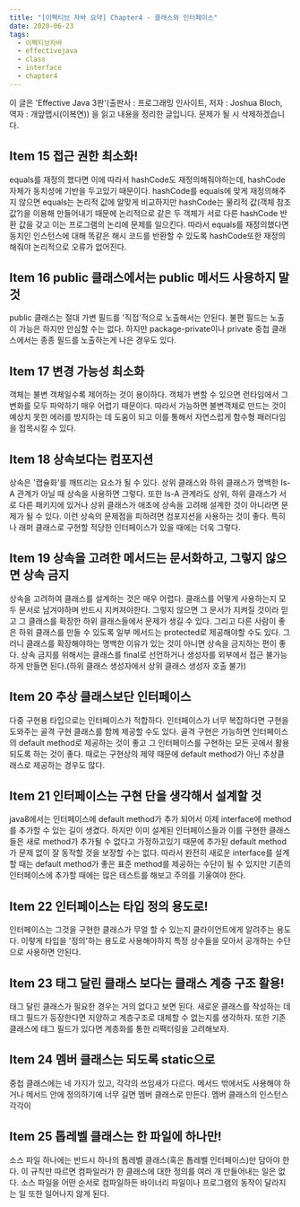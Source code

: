```yaml
---
title: "[이펙티브 자바 요약] Chapter4 - 클래스와 인터페이스"
date: 2020-06-23
tags:
  - 이펙티브자바
  - effectivejava
  - class
  - interface
  - chapter4
---
```

 이 글은 'Effective Java 3판'(출판사 : 프로그래밍 인사이트, 저자 : Joshua Bloch, 역자 : 개앞맵시(이복연)) 을 읽고 내용을 정리한 글입니다. 문제가 될 시 삭제하겠습니다.
## Item 15 접근 권한 최소화!
 equals를 재정의 했다면 이에 따라서 hashCode도 재정의해줘야하는데, hashCode자체가 동치성에 기반을 두고있기 때문이다. hashCode를 equals에 맞게 재정의해주지 않으면 equals는 논리적 값에 알맞게 비교하지만 hashCode는 물리적 값(객체 참조값?)을 이용해 만들어내기 때문에 논리적으로 같은 두 객체가 서로 다른 hashCode 반환 값을 갖고 이는 프로그램의 논리에 문제를 일으킨다. 따라서 equals를 재정의했다면 동치인 인스턴스에 대해 똑같은 해시 코드를 반환할 수 있도록 hashCode또한 재정의 해줘야 논리적으로 오류가 없어진다.
## Item 16 public 클래스에서는 public 메서드 사용하지 말 것
 public 클래스는 절대 가변 필드를 '직접'적으로 노출해서는 안된다. 불편 필드는 노출이 가능은 하지만 안심할 수는 없다. 하지만 package-private이나 private 중첩 클래스에서는 종종 필드를 노출하는게 나은 경우도 있다.
## Item 17 변경 가능성 최소화
 객체는 불변 객체일수록 제어하는 것이 용이하다. 객체가 변할 수 있으면 런타임에서 그 변화를 모두 파악하기 매우 어렵기 때문이다. 따라서 가능하면 불변객체로 만드는 것이 예상치 못한 에러를 방지하는 데 도움이 되고 이를 통해서 자연스럽게 함수형 패러다임을 접목시킬 수 있다. 
## Item 18 상속보다는 컴포지션
 상속은 '캡슐화'를 깨뜨리는 요소가 될 수 있다. 상위 클래스와 하위 클래스가 명백한 Is-A 관계가 아닐 때 상속을 사용하면 그렇다. 또한 Is-A 관계라도 상위, 하위 클래스가 서로 다른 패키지에 있거나 상위 클래스가 애초에 상속을 고려해 설계한 것이 아니라면 문제가 될 수 있다. 이런 상속의 문제점을 피하려면 컴포지션을 사용하는 것이 좋다. 특히나 래퍼 클래스로 구현할 적당한 인터페이스가 있을 때에는 더욱 그렇다. 
## Item 19 상속을 고려한 메서드는 문서화하고, 그렇지 않으면 상속 금지
 상속을 고려하여 클래스를 설계하는 것은 매우 어렵다. 클래스를 어떻게 사용하는지 모두 문서로 남겨야하며 반드시 지켜져야한다. 그렇지 않으면 그 문서가 지켜질 것이라 믿고 그 클래스를 확장한 하위 클래스들에서 문제가 생길 수 있다. 그리고 다른 사람이 좋은 하위 클래스를 만들 수 있도록 일부 메서드는 protected로 제공해야할 수도 있다. 그러니 클래스를 확장해야하는 명백한 이유가 있는 것이 아니면 상속을 금지하는 편이 좋다. 상속 금지를 위해서는 클래스를 final로 선언하거나 생성자를 외부에서 접근 불가능하게 만들면 된다.(하위 클래스 생성자에서 상위 클래스 생성자 호출 불가)
## Item 20 추상 클래스보단 인터페이스
 다중 구현용 타입으로는 인터페이스가 적합하다. 인터페이스가 너무 복잡하다면 구현을 도와주는 골격 구현 클래스를 함께 제공할 수도 있다. 골격 구현은 가능하면 인터페이스의 default method로 제공하는 것이 좋고 그 인터페이스를 구현하는 모든 곳에서 활용되도록 하는 것이 좋다. 때로는 구현상의 제약 때문에 default method가 아닌 추상클래스로 제공하는 경우도 많다.
## Item 21 인터페이스는 구현 단을 생각해서 설계할 것
 java8에서는 인터페이스에 default method가 추가 되어서 이제 interface에 method를 추가할 수 있는 길이 생겼다. 하지만 이미 설계된 인터페이스들과 이를 구현한 클래스들은 새로 method가 추가될 수 없다고 가정하고있기 때문에 추가된 default method가 문제 없이 잘 동작할 것을 보장할 수는 없다. 따라서 완전히 새로운 interface를 설계할 때는 default method가 좋은 표준 method를 제공하는 수단이 될 수 있지만 기존의 인터페이스에 추가할 때에는 많은 테스트를 해보고 주의를 기울여야 한다.
## Item 22 인터페이스는 타입 정의 용도로!
 인터페이스는 그것을 구현한 클래스가 무얼 할 수 있는지 클라이언트에게 알려주는 용도다. 이렇게 타입을 '정의'하는 용도로 사용해야하지 특정 상수들을 모아서 공개하는 수단으로 사용하면 안된다.
## Item 23 태그 달린 클래스 보다는 클래스 계층 구조 활용!
 태그 달린 클래스가 필요한 경우는 거의 없다고 보면 된다. 새로운 클래스를 작성하는 데 태그 필드가 등장한다면 지양하고 계층구조로 대체할 수 없는지를 생각하자. 또한 기존 클래스에 태그 필드가 있다면 계층화를 통한 리팩터링을 고려해보자.
## Item 24 멤버 클래스는 되도록 static으로
 중첩 클래스에는 네 가지가 있고, 각각의 쓰임새가 다르다. 메서드 밖에서도 사용해야 하거나 메서드 안에 정의하기에 너무 길면 멤버 클래스로 만든다. 멤버 클래스의 인스턴스 각각이 
## Item 25 톱레벨 클래스는 한 파일에 하나만!
 소스 파일 하나에는 반드시 하나의 톱레벨 클래스(혹은 톱레벨 인터페이스)만 담아야 한다. 이 규칙만 따르면 컴파일러가 한 클래스에 대한 정의를 여러 개 만들어내는 일은 없다. 소스 파일을 어떤 순서로 컴파일하든 바이너리 파일이나 프로그램의 동작이 달라지는 일 또한 일어나지 않게 된다.